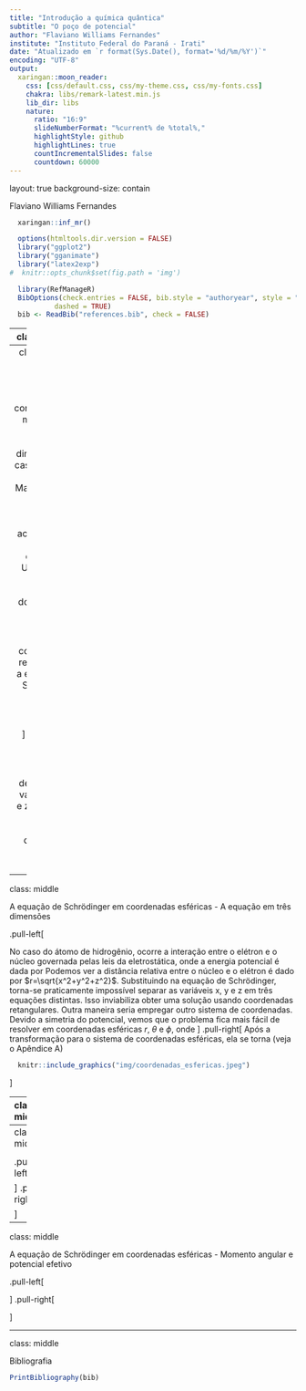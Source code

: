 ```yaml
---
title: "Introdução a química quântica"
subtitle: "O poço de potencial"
author: "Flaviano Williams Fernandes"
institute: "Instituto Federal do Paraná - Irati"
date: "Atualizado em `r format(Sys.Date(), format='%d/%m/%Y')`"
encoding: "UTF-8"
output:
  xaringan::moon_reader:
    css: [css/default.css, css/my-theme.css, css/my-fonts.css]
    chakra: libs/remark-latest.min.js
    lib_dir: libs
    nature:
      ratio: "16:9"
      slideNumberFormat: "%current% de %total%,"
      highlightStyle: github
      highlightLines: true
      countIncrementalSlides: false
      countdown: 60000
---
```

layout: true
background-size: contain

<div class="my-footer"><span>Flaviano Williams Fernandes</span></div>

```r
  xaringan::inf_mr()
```

```r
  options(htmltools.dir.version = FALSE)
  library("ggplot2")
  library("gganimate")
  library("latex2exp")
#  knitr::opts_chunk$set(fig.path = 'img')
```

```r
  library(RefManageR)
  BibOptions(check.entries = FALSE, bib.style = "authoryear", style = "markdown",
           dashed = TRUE)
  bib <- ReadBib("references.bib", check = FALSE)
```

---
class: middle

<div class="my-header"><span>Sumário</span></div>

1. A equação de Schrodinger em coordenadas esféricas

2. Solução da parte radial e número quântico principal

2. Momento angular

3. Solução da parte angular e número quântico orbital

4. Solução da parte azimutal e número quântico magnético

5. Quantização da energia

5. Funções hidrogenóides

6. Bibliografia

<div class="footnote">
  <ul>
  <hr>
  <li> Esta apresentação está disponível para download em <a href="https://flavianowilliams.github.io/education">flavianowilliams.github.io/education</a>;
  <li> Este material está sujeito a modificações. Recomenda-se acompanhamento permanente.
  </ul>
</div>

---
class: middle

<div class="my-header"><span>A equação de Schrödinger em três dimensões - equação de Schrödinger independente do tempo</span></div>

.pull-left[

Até o momento consideramos movimentos em apenas uma dimensão (no caso ao longo do eixo x). Mas a maioria dos casos reais, o movimento acontece nas três dimensões. Um exemplo é o movimento do elétron no átomo de hidrogênio.

Em coordenadas retangulares, a equação de Schrödinger pode ser escrito na forma
\begin{aligned}
  -\frac{\hbar^2}{2m}\left(\frac{\partial^2\Psi}{\partial x^2}+\frac{\partial^2\Psi}{\partial y^2}+\frac{\partial^2\Psi}{\partial z^2}\right)+V\Psi=i\hbar\frac{\partial\Psi}{\partial t},
\end{aligned}
onde $\Psi\equiv\Psi(x,y,z,t)$. Usando o método de separação de variáveis, onde consideramos
\begin{aligned}
  \Psi(x,y,z,t)=\psi(x,y,z)\phi(t)
\end{aligned}
podemos chegar de maneira equivalente ao método usado na equação de Schrödinger em uma dimensão para a equação de Schrödinger independente do tempo.

]
.pull-right[

A primeira equação abaixo depende das variáveis x, y e z, enquanto que a segunda depende da variável t.
\begin{aligned}
  -\frac{\hbar^2}{2m}\left(\frac{\partial^2\psi}{\partial x^2}+\frac{\partial^2\psi}{\partial y^2}+\frac{\partial^2\psi}{\partial z^2}\right)+V\psi & = E\psi,\\
  i\hbar\frac{\partial\phi}{\partial t} & = E\phi.
\end{aligned}
Podemos ver assim que a equação de Schrödinger independente do tempo em coordenadas retangulares é dada por
\begin{aligned}
  -\frac{\hbar^2}{2m}\left(\frac{\partial^2\psi}{\partial x^2}+\frac{\partial^2\psi}{\partial y^2}+\frac{\partial^2\psi}{\partial z^2}\right)+V\psi & = E\psi.
\end{aligned}
Ou de maneira equivalente
\begin{aligned}
  -\frac{\hbar^2}{2m}\nabla^2\psi+V\psi & = E\psi.
\end{aligned}
Chamamos $\nabla^2=\frac{\partial^2}{\partial x^2}+\frac{\partial^2}{\partial y^2}+\frac{\partial^2}{\partial z^2}$ de Laplaciano.

]

---
class: middle

<div class="my-header"><span>A equação de Schrödinger em coordenadas esféricas - A equação em três dimensões</span></div>

.pull-left[

No caso do átomo de hidrogênio, ocorre a interação entre o elétron e o núcleo governada pelas leis da eletrostática, onde a energia potencial é dada por
\begin{aligned}
  V(r) = -\frac{Ze^2}{r}.
\end{aligned}
Podemos ver a distância relativa entre o núcleo e o elétron é dado por $r=\sqrt{x^2+y^2+z^2}$. Substituindo na equação de Schrödinger, torna-se praticamente impossível separar as variáveis x, y e z em três equações distintas. Isso inviabiliza obter uma solução usando coordenadas retangulares. Outra maneira seria empregar outro sistema de coordenadas. Devido a simetria do potencial, vemos que o problema fica mais fácil de resolver em coordenadas esféricas $r$, $\theta$ e $\phi$, onde
\begin{aligned}
  x & = r\sin\theta\cos\phi,\\
  y & = r\sin\theta\sin\phi,\\
  z & = r\cos\theta.
\end{aligned}

]
.pull-right[
Após a transformação para o sistema de coordenadas esféricas, ela se torna (veja o Apêndice A)
\begin{aligned}
  -\frac{\hbar^2}{2mr^2}\frac{\partial }{\partial r^2}\left(r^2\frac{\partial\psi}{\partial r}\right) & -\frac{\hbar^2}{2mr^2}\frac{1}{\sin\theta}\frac{\partial}{\partial\theta}\left(\sin\theta\frac{\partial\psi}{\partial\theta}\right) - \\
  -\frac{\hbar^2}{2mr^2}\frac{1}{\sin^2\theta}\frac{\partial^2\psi}{\partial\phi^2} & + V(r)\psi = E\psi.
\end{aligned}

```r
  knitr::include_graphics("img/coordenadas_esfericas.jpeg")
```

]

---
class: middle

<div class="my-header"><span>A equação de Schrödinger em coordenadas esféricas - O método de separação de variáveis</span></div>

.pull-left[

]
.pull-right[

]

---
class: middle

<div class="my-header"><span>A equação de Schrödinger em coordenadas esféricas - Solução da parte radial</span></div>

.pull-left[

]
.pull-right[

]

---
class: middle

<div class="my-header"><span>A equação de Schrödinger em coordenadas esféricas - Momento angular e potencial efetivo</span></div>

.pull-left[

]
.pull-right[

]

---
class: middle

<div class="my-header"><span>Bibliografia</span></div>

```r
PrintBibliography(bib)
```
